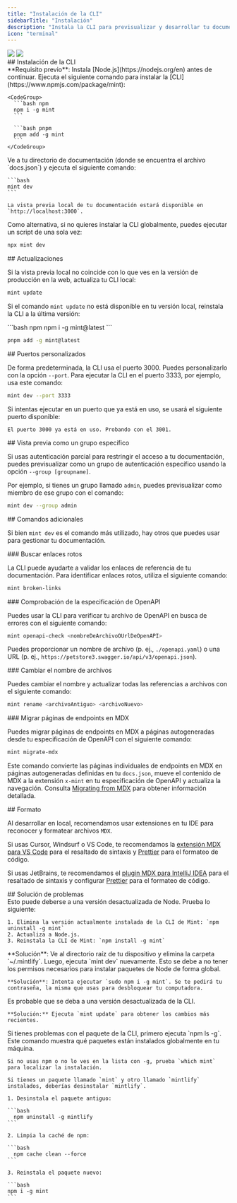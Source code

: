 ```yaml
---
title: "Instalación de la CLI"
sidebarTitle: "Instalación"
description: "Instala la CLI para previsualizar y desarrollar tu documentación en local"
icon: "terminal"
---
```


<img className="block dark:hidden my-0 pointer-events-none" src="/images/installation/local-development-light.png" />

<img className="hidden dark:block my-0 pointer-events-none" src="/images/installation/local-development-dark.png" />

<div id="installing-the-cli">
  ## Instalación de la CLI
</div>

<Info>
  **Requisito previo**: Instala [Node.js](https://nodejs.org/en) antes de continuar.
</Info>

<Steps>
  <Step title="Instala la CLI.">
    Ejecuta el siguiente comando para instalar la [CLI](https://www.npmjs.com/package/mint):

    <CodeGroup>
      ```bash npm
      npm i -g mint
      ```

      ```bash pnpm
      pnpm add -g mint
      ```
    </CodeGroup>
  </Step>

  <Step title="Vista previa local.">
    Ve a tu directorio de documentación (donde se encuentra el archivo `docs.json`) y ejecuta el siguiente comando:

    ```bash
    mint dev
    ```

    La vista previa local de tu documentación estará disponible en `http://localhost:3000`.
  </Step>
</Steps>

Como alternativa, si no quieres instalar la CLI globalmente, puedes ejecutar un script de una sola vez:

```bash
npx mint dev
```

<div id="updates">
  ## Actualizaciones
</div>

Si la vista previa local no coincide con lo que ves en la versión de producción en la web, actualiza tu CLI local:

```bash
mint update
```

Si el comando `mint update` no está disponible en tu versión local, reinstala la CLI a la última versión:

<CodeGroup>
  ```bash npm
  npm i -g mint@latest
  ```

  ```bash pnpm
  pnpm add -g mint@latest
  ```
</CodeGroup>

<div id="custom-ports">
  ## Puertos personalizados
</div>

De forma predeterminada, la CLI usa el puerto 3000. Puedes personalizarlo con la opción `--port`. Para ejecutar la CLI en el puerto 3333, por ejemplo, usa este comando:

```bash
mint dev --port 3333
```

Si intentas ejecutar en un puerto que ya está en uso, se usará el siguiente puerto disponible:

```mdx
El puerto 3000 ya está en uso. Probando con el 3001.
```

<div id="previewing-as-a-specific-group">
  ## Vista previa como un grupo específico
</div>

Si usas autenticación parcial para restringir el acceso a tu documentación, puedes previsualizar como un grupo de autenticación específico usando la opción `--group [groupname]`.

Por ejemplo, si tienes un grupo llamado `admin`, puedes previsualizar como miembro de ese grupo con el comando:

```bash
mint dev --group admin
```

<div id="additional-commands">
  ## Comandos adicionales
</div>

Si bien `mint dev` es el comando más utilizado, hay otros que puedes usar para gestionar tu documentación.

<div id="finding-broken-links">
  ### Buscar enlaces rotos
</div>

La CLI puede ayudarte a validar los enlaces de referencia de tu documentación. Para identificar enlaces rotos, utiliza el siguiente comando:

```bash
mint broken-links
```

<div id="checking-openapi-spec">
  ### Comprobación de la especificación de OpenAPI
</div>

Puedes usar la CLI para verificar tu archivo de OpenAPI en busca de errores con el siguiente comando:

```bash
mint openapi-check <nombreDeArchivoOUrlDeOpenAPI>
```

Puedes proporcionar un nombre de archivo (p. ej., `./openapi.yaml`) o una URL (p. ej., `https://petstore3.swagger.io/api/v3/openapi.json`).

<div id="renaming-files">
  ### Cambiar el nombre de archivos
</div>

Puedes cambiar el nombre y actualizar todas las referencias a archivos con el siguiente comando:

```bash
mint rename <archivoAntiguo> <archivoNuevo>
```

<div id="migrating-mdx-endpoint-pages">
  ### Migrar páginas de endpoints en MDX
</div>

Puedes migrar páginas de endpoints en MDX a páginas autogeneradas desde tu especificación de OpenAPI con el siguiente comando:

```bash
mint migrate-mdx
```

Este comando convierte las páginas individuales de endpoints en MDX en páginas autogeneradas definidas en tu `docs.json`, mueve el contenido de MDX a la extensión `x-mint` en tu especificación de OpenAPI y actualiza la navegación. Consulta [Migrating from MDX](/es/api-playground/migrating-from-mdx) para obtener información detallada.

<div id="formatting">
  ## Formato
</div>

Al desarrollar en local, recomendamos usar extensiones en tu IDE para reconocer y formatear archivos `MDX`.

Si usas Cursor, Windsurf o VS Code, te recomendamos la [extensión MDX para VS Code](https://marketplace.visualstudio.com/items?itemName=unifiedjs.vscode-mdx) para el resaltado de sintaxis y [Prettier](https://marketplace.visualstudio.com/items?itemName=esbenp.prettier-vscode) para el formateo de código.

Si usas JetBrains, te recomendamos el [plugin MDX para IntelliJ IDEA](https://plugins.jetbrains.com/plugin/14944-mdx) para el resaltado de sintaxis y configurar [Prettier](https://prettier.io/docs/webstorm) para el formateo de código.

<div id="troubleshooting">
  ## Solución de problemas
</div>

<AccordionGroup>
  <Accordion title="Error: Could not load the &#x22;sharp&#x22; module using the darwin-arm64 runtime">
    Esto puede deberse a una versión desactualizada de Node. Prueba lo siguiente:

    1. Elimina la versión actualmente instalada de la CLI de Mint: `npm uninstall -g mint`
    2. Actualiza a Node.js.
    3. Reinstala la CLI de Mint: `npm install -g mint`
  </Accordion>

  <Accordion title="Problema: aparece un error desconocido">
    **Solución**: Ve al directorio raíz de tu dispositivo y elimina la carpeta `~/.mintlify`. Luego, ejecuta `mint dev` nuevamente.
  </Accordion>

  <Accordion title="Error: permission denied">
    Esto se debe a no tener los permisos necesarios para instalar paquetes de Node de forma global.

    **Solución**: Intenta ejecutar `sudo npm i -g mint`. Se te pedirá tu contraseña, la misma que usas para desbloquear tu computadora.
  </Accordion>

  <Accordion title="La vista previa local no se ve igual que mis docs en la web">
    Es probable que se deba a una versión desactualizada de la CLI.

    **Solución:** Ejecuta `mint update` para obtener los cambios más recientes.
  </Accordion>

  <Accordion title="Paquete mintlify vs. mint">
    Si tienes problemas con el paquete de la CLI, primero ejecuta `npm ls -g`. Este comando muestra qué paquetes están instalados globalmente en tu máquina.

    Si no usas npm o no lo ves en la lista con -g, prueba `which mint` para localizar la instalación.

    Si tienes un paquete llamado `mint` y otro llamado `mintlify` instalados, deberías desinstalar `mintlify`.

    1. Desinstala el paquete antiguo:

    ```bash
      npm uninstall -g mintlify
    ```

    2. Limpia la caché de npm:

    ```bash
      npm cache clean --force
    ```

    3. Reinstala el paquete nuevo:

    ```bash
    npm i -g mint
    ```
  </Accordion>
</AccordionGroup>
